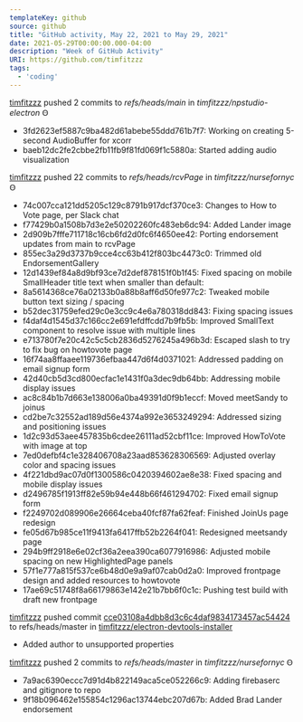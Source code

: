 ---
templateKey: github
source: github
title: "GitHub activity, May 22, 2021 to May 29, 2021"
date: 2021-05-29T00:00:00.000-04:00
description: "Week of GitHub Activity"
URI: https://github.com/timfitzzz
tags: 
  - 'coding'
---

[timfitzzz](https://github.com/timfitzzz) pushed 2 commits to _refs/heads/main_ in _timfitzzz/npstudio-electron_ Ꙫ  
* 3fd2623ef5887c9ba482d61abebe55ddd761b7f7: Working on creating 5-second AudioBuffer for xcorr  
* baeb12dc2fe2cbbe2fb11fb9f81fd069f1c5880a: Started adding audio visualization  

[timfitzzz](https://github.com/timfitzzz) pushed 22 commits to _refs/heads/rcvPage_ in _timfitzzz/nursefornyc_ Ꙫ  
* 74c007cca121dd5205c129c8791b917dcf370ce3: Changes to How to Vote page, per Slack chat  
* f77429b0a1508b7d3e2e50202260fc483eb6dc94: Added Lander image  
* 2d909b7fffe711718c16cb6fd2d0fc6f4650ee42: Porting endorsement updates from main to rcvPage  
* 855ec3a29d3737b9cce4cc63b412f803bc4473c0: Trimmed old EndorsementGallery  
* 12d1439ef84a8d9bf93ce7d2def878151f0b1f45: Fixed spacing on mobile SmallHeader title text when smaller than default:  
* 8a5614368ce76a02133b0a88b8aff6d50fe977c2: Tweaked mobile button text sizing / spacing  
* b52dec31759efed29c0e3cc9c4e6a780318dd843: Fixing spacing issues  
* f4daf4d1545d37c166cc2e691efdffcdd7b9fb5b: Improved SmallText component to resolve issue with multiple lines  
* e713780f7e20c42c5c5cb2836d5276245a496b3d: Escaped slash to try to fix bug on howtovote page  
* 16f74aa8ffaaee119736efbaa447d6f4d0371021: Addressed padding on email signup form  
* 42d40cb5d3cd800ecfac1e1431f0a3dec9db64bb: Addressing mobile display issues  
* ac8c84b1b7d663e138006a0ba49391d0f9b1eccf: Moved meetSandy to joinus  
* cd2be7c32552ad189d56e4374a992e3653249294: Addressed sizing and positioning issues  
* 1d2c93d53aee457835b6cdee26111ad52cbf11ce: Improved HowToVote with image at top  
* 7ed0defbf4c1e328406708a23aad853628306569: Adjusted overlay color and spacing issues  
* 4f221dbd9ac07d0f1300586c0420394602ae8e38: Fixed spacing and mobile display issues  
* d2496785f1913ff82e59b94e448b66f461294702: Fixed email signup form  
* f2249702d089906e26664ceba40fcf87fa62feaf: Finished JoinUs page redesign  
* fe05d67b985ce11f9413fa6417ffb52b2264f041: Redesigned meetsandy page  
* 294b9ff2918e6e02cf36a2eea390ca6077916986: Adjusted mobile spacing on new HighlightedPage panels  
* 57f1e777a815f537ce6b48d0e9a9af07cab0d2a0: Improved frontpage design and added resources to howtovote  
* 17ae69c51748f8a66179863e142e21b7bb6f0c1c: Pushing test build with draft new frontpage  

[timfitzzz](https://github.com/timfitzzz) pushed commit [cce03108a4dbb8d3c6c4daf9834173457ac54424](https://github.com/timfitzzz/electron-devtools-installer/commits/cce03108a4dbb8d3c6c4daf9834173457ac54424) to refs/heads/master in [timfitzzz/electron-devtools-installer](https://github.com/timfitzzz/electron-devtools-installer)  
* Added author to unsupported properties  

[timfitzzz](https://github.com/timfitzzz) pushed 2 commits to _refs/heads/master_ in _timfitzzz/nursefornyc_ Ꙫ  
* 7a9ac6390eccc7d91d4b822149aca5ce052266c9: Adding firebaserc and gitignore to repo  
* 9f18b096462e155854c1296ac13744ebc207d67b: Added Brad Lander endorsement  

